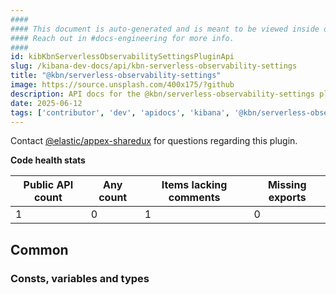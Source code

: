 ```yaml
---
####
#### This document is auto-generated and is meant to be viewed inside our experimental, new docs system.
#### Reach out in #docs-engineering for more info.
####
id: kibKbnServerlessObservabilitySettingsPluginApi
slug: /kibana-dev-docs/api/kbn-serverless-observability-settings
title: "@kbn/serverless-observability-settings"
image: https://source.unsplash.com/400x175/?github
description: API docs for the @kbn/serverless-observability-settings plugin
date: 2025-06-12
tags: ['contributor', 'dev', 'apidocs', 'kibana', '@kbn/serverless-observability-settings']
---
```




Contact [@elastic/appex-sharedux](https://github.com/orgs/elastic/teams/appex-sharedux) for questions regarding this plugin.

**Code health stats**

| Public API count  | Any count | Items lacking comments | Missing exports |
|-------------------|-----------|------------------------|-----------------|
| 1 | 0 | 1 | 0 |

## Common

### Consts, variables and types
<DocDefinitionList data={kbnServerlessObservabilitySettingsObj.common.misc}/>

